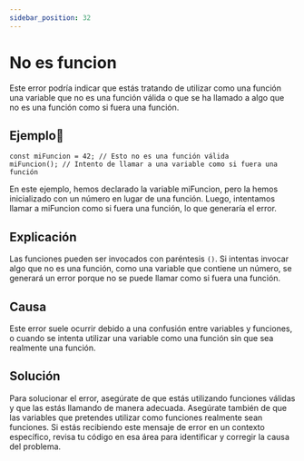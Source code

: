 ```yaml
---
sidebar_position: 32
---
```


# No es funcion
Este error podría indicar que estás tratando de utilizar como una función una variable que no es una función válida o que se ha llamado a algo que no es una función como si fuera una función.

## Ejemplo📝

```dummy
const miFuncion = 42; // Esto no es una función válida
miFuncion(); // Intento de llamar a una variable como si fuera una función
```
En este ejemplo, hemos declarado la variable miFuncion, pero la hemos inicializado con un número en lugar de una función. Luego, intentamos llamar a miFuncion como si fuera una función,
lo que generaría el error.

## Explicación
Las funciones pueden ser invocados con paréntesis `()`. Si intentas invocar algo que no es una función, como una variable que contiene un número,
se generará un error porque no se puede llamar como si fuera una función.

## Causa
Este error suele ocurrir debido a una confusión entre variables y funciones, o cuando se intenta utilizar una variable como una función sin que sea realmente una función.

## Solución
Para solucionar el error, asegúrate de que estás utilizando funciones válidas y que las estás llamando de manera adecuada.
Asegúrate también de que las variables que pretendes utilizar como funciones realmente sean funciones. Si estás recibiendo este mensaje de error en un contexto específico,
revisa tu código en esa área para identificar y corregir la causa del problema.